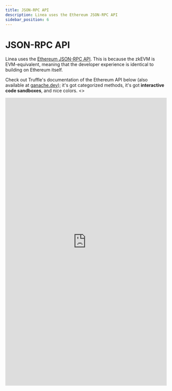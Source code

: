 ```yaml
---
title: JSON-RPC API
description: Linea uses the Ethereum JSON-RPC API
sidebar_position: 6
---
```


# JSON-RPC API

Linea uses the [Ethereum JSON-RPC API](https://eth.wiki/json-rpc/API). This is because the zkEVM is EVM-equivalent, meaning that the developer experience is identical to building on Ethereum itself.

Check out Truffle's documentation of the Ethereum API below (also available at [ganache.dev](https://ganache.dev)); it's got categorized methods, it's got **interactive code sandboxes**, and nice colors.
<>
  <iframe width="100%" height="900" src="https://ganache.dev/" frameBorder="0" allowFullScreen />
</>

